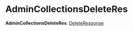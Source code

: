 
# AdminCollectionsDeleteRes

 **AdminCollectionsDeleteRes**: [DeleteResponse](../interfaces/medusa.DeleteResponse.mdx)
